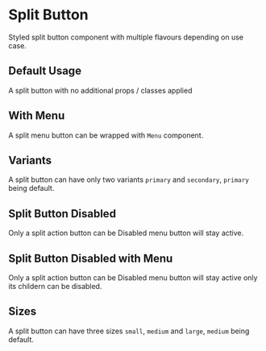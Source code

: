 
<Meta of={SplitButtonStories} />

# Split Button

<Controls />

Styled split button component with multiple flavours depending on use case.

## Default Usage

A split button with no additional props / classes applied

<Canvas of={SplitButtonStories.Default} />

<RenderHtmlMarkup of={SplitButtonStories.Default} />

## With Menu

A split menu button can be wrapped with `Menu` component.

<Canvas of={SplitButtonStories.SplitButtonWithMenu} />

<RenderHtmlMarkup of={SplitButtonStories.SplitButtonWithMenu} />

## Variants

A split button can have only two variants `primary` and `secondary`, `primary` being default.

<Canvas of={SplitButtonStories.SplitButtonVariants} />

<RenderHtmlMarkup of={SplitButtonStories.SplitButtonVariants} />

## Split Button Disabled

Only a split action button can be Disabled menu button will stay active.

<Canvas of={SplitButtonStories.SplitButtonDisabled} />

<RenderHtmlMarkup of={SplitButtonStories.SplitButtonDisabled} />

## Split Button Disabled with Menu

Only a split action button can be Disabled menu button will stay active only its childern can be disabled.

<Canvas of={SplitButtonStories.SplitButtonDisabledWithMenu} />

<RenderHtmlMarkup of={SplitButtonStories.SplitButtonDisabledWithMenu} />

## Sizes

A split button can have three sizes `small`, `medium` and `large`, `medium` being default.

<Canvas of={SplitButtonStories.SplitButtonSize} />

<RenderHtmlMarkup of={SplitButtonStories.SplitButtonSize} />